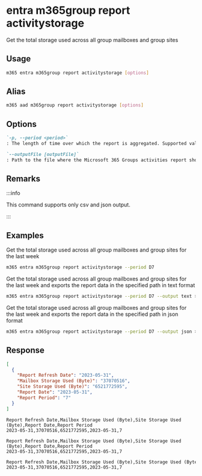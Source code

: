 
# entra m365group report activitystorage

Get the total storage used across all group mailboxes and group sites

## Usage

```sh
m365 entra m365group report activitystorage [options]
```

## Alias

```sh
m365 aad m365group report activitystorage [options]
```

## Options

```md definition-list
`-p, --period <period>`
: The length of time over which the report is aggregated. Supported values `D7`, `D30`, `D90`, `D180`

`--outputFile [outputFile]`
: Path to the file where the Microsoft 365 Groups activities report should be stored in
```

<Global />

## Remarks

:::info

This command supports only csv and json output.

:::

## Examples

Get the total storage used across all group mailboxes and group sites for the last week

```sh
m365 entra m365group report activitystorage --period D7
```

Get the total storage used across all group mailboxes and group sites for the last week and exports the report data in the specified path in text format

```sh
m365 entra m365group report activitystorage --period D7 --output text > "m365groupactivitystorage.txt"
```

Get the total storage used across all group mailboxes and group sites for the last week and exports the report data in the specified path in json format

```sh
m365 entra m365group report activitystorage --period D7 --output json > "m365groupactivitystorage.json"
```

## Response

<Tabs>
  <TabItem value="JSON">

  ```json
  [
    {
      "Report Refresh Date": "2023-05-31",
      "Mailbox Storage Used (Byte)": "37070516",
      "Site Storage Used (Byte)": "6521772595",
      "Report Date": "2023-05-31",
      "Report Period": "7"
    }
  ]
  ```

  </TabItem>
  <TabItem value="Text">

  ```text
  Report Refresh Date,Mailbox Storage Used (Byte),Site Storage Used (Byte),Report Date,Report Period
  2023-05-31,37070516,6521772595,2023-05-31,7
  ```

  </TabItem>
  <TabItem value="CSV">

  ```csv
  Report Refresh Date,Mailbox Storage Used (Byte),Site Storage Used (Byte),Report Date,Report Period
  2023-05-31,37070516,6521772595,2023-05-31,7
  ```

  </TabItem>
  <TabItem value="Markdown">

  ```md
  Report Refresh Date,Mailbox Storage Used (Byte),Site Storage Used (Byte),Report Date,Report Period
  2023-05-31,37070516,6521772595,2023-05-31,7
  ```

  </TabItem>
</Tabs>
